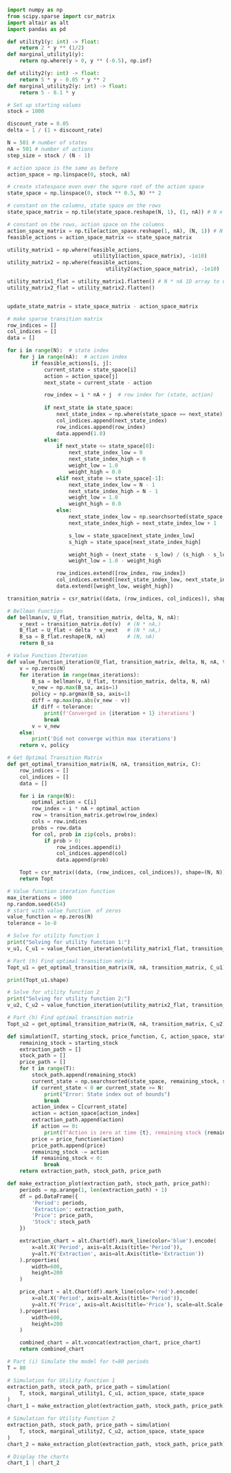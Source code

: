 ```python
import numpy as np
from scipy.sparse import csr_matrix
import altair as alt
import pandas as pd

def utility1(y: int) -> float:
    return 2 * y ** (1/2)
def marginal_utility1(y):
    return np.where(y > 0, y ** (-0.5), np.inf)

def utility2(y: int) -> float:
    return 5 * y - 0.05 * y ** 2
def marginal_utility2(y: int) -> float:
    return 5 - 0.1 * y

# Set up starting values
stock = 1000

discount_rate = 0.05
delta = 1 / (1 + discount_rate)

N = 501 # number of states
nA = 501 # number of actions
step_size = stock / (N - 1)

# action space is the same as before
action_space = np.linspace(0, stock, nA)

# create statespace even over the squre root of the action space
state_space = np.linspace(0, stock ** 0.5, N) ** 2

# constant on the columns, state space on the rows
state_space_matrix = np.tile(state_space.reshape(N, 1), (1, nA)) # N x nA

# constant on the rows, action space on the columns
action_space_matrix = np.tile(action_space.reshape(1, nA), (N, 1)) # N x nA
feasible_actions = action_space_matrix <= state_space_matrix

utility_matrix1 = np.where(feasible_actions, 
                            utility1(action_space_matrix), -1e10)    
utility_matrix2 = np.where(feasible_actions,
                                utility2(action_space_matrix), -1e10)

utility_matrix1_flat = utility_matrix1.flatten() # N * nA 1D array to use in Bellman with trnasition matrix
utility_matrix2_flat = utility_matrix2.flatten()


update_state_matrix = state_space_matrix - action_space_matrix
```

```python
# make sparse transition matrix
row_indices = []
col_indices = []
data = []

for i in range(N):  # state index
    for j in range(nA):  # action index
        if feasible_actions[i, j]:
            current_state = state_space[i]
            action = action_space[j]
            next_state = current_state - action

            row_index = i * nA + j  # row index for (state, action)
            
            if next_state in state_space:
                next_state_index = np.where(state_space == next_state)[0][0]
                col_indices.append(next_state_index)
                row_indices.append(row_index)
                data.append(1.0)
            else:
                if next_state <= state_space[0]:
                    next_state_index_low = 0
                    next_state_index_high = 0
                    weight_low = 1.0
                    weight_high = 0.0
                elif next_state >= state_space[-1]:
                    next_state_index_low = N - 1
                    next_state_index_high = N - 1
                    weight_low = 1.0
                    weight_high = 0.0
                else:
                    next_state_index_low = np.searchsorted(state_space, next_state, side='right') - 1
                    next_state_index_high = next_state_index_low + 1

                    s_low = state_space[next_state_index_low]
                    s_high = state_space[next_state_index_high]

                    weight_high = (next_state - s_low) / (s_high - s_low)
                    weight_low = 1.0 - weight_high

                row_indices.extend([row_index, row_index])
                col_indices.extend([next_state_index_low, next_state_index_high])
                data.extend([weight_low, weight_high])

transition_matrix = csr_matrix((data, (row_indices, col_indices)), shape=(N * nA, N))

# Bellman Function
def bellman(v, U_flat, transition_matrix, delta, N, nA):
    v_next = transition_matrix.dot(v)  # (N * nA,)
    B_flat = U_flat + delta * v_next   # (N * nA,)
    B_sa = B_flat.reshape(N, nA)       # (N, nA)
    return B_sa

# Value Function Iteration
def value_function_iteration(U_flat, transition_matrix, delta, N, nA, tolerance, max_iterations):
    v = np.zeros(N)
    for iteration in range(max_iterations):
        B_sa = bellman(v, U_flat, transition_matrix, delta, N, nA)
        v_new = np.max(B_sa, axis=1)
        policy = np.argmax(B_sa, axis=1)
        diff = np.max(np.abs(v_new - v))
        if diff < tolerance:
            print(f'Converged in {iteration + 1} iterations')
            break
        v = v_new
    else:
        print('Did not converge within max iterations')
    return v, policy

# Get Optimal Transition Matrix
def get_optimal_transition_matrix(N, nA, transition_matrix, C):
    row_indices = []
    col_indices = []
    data = []

    for i in range(N):
        optimal_action = C[i]
        row_index = i * nA + optimal_action
        row = transition_matrix.getrow(row_index)
        cols = row.indices
        probs = row.data
        for col, prob in zip(cols, probs):
            if prob > 0:
                row_indices.append(i)
                col_indices.append(col)
                data.append(prob)

    Topt = csr_matrix((data, (row_indices, col_indices)), shape=(N, N))
    return Topt

# Value function iteration function
max_iterations = 1000
np.random.seed(454)
# start with value function  of zeros
value_function = np.zeros(N)
tolerance = 1e-8

# Solve for utility function 1
print("Solving for utility function 1:")
v_u1, C_u1 = value_function_iteration(utility_matrix1_flat, transition_matrix, delta, N, nA, tolerance, max_iterations)

# Part (h) Find optimal transition matrix
Topt_u1 = get_optimal_transition_matrix(N, nA, transition_matrix, C_u1) 

print(Topt_u1.shape)

# Solve for utility function 2
print("Solving for utility function 2:")
v_u2, C_u2 = value_function_iteration(utility_matrix2_flat, transition_matrix, delta, N, nA, tolerance, max_iterations)

# Part (h) Find optimal transition matrix
Topt_u2 = get_optimal_transition_matrix(N, nA, transition_matrix, C_u2)

```


```python

def simulation(T, starting_stock, price_function, C, action_space, state_space):
    remaining_stock = starting_stock
    extraction_path = []
    stock_path = []
    price_path = []
    for t in range(T):
        stock_path.append(remaining_stock)
        current_state = np.searchsorted(state_space, remaining_stock, side='right') - 1
        if current_state < 0 or current_state >= N:
            print("Error: State index out of bounds")
            break
        action_index = C[current_state]
        action = action_space[action_index]
        extraction_path.append(action)
        if action == 0:
            print(f"Action is zero at time {t}, remaining stock {remaining_stock}")
        price = price_function(action)
        price_path.append(price)
        remaining_stock -= action
        if remaining_stock < 0:
            break
    return extraction_path, stock_path, price_path

def make_extraction_plot(extraction_path, stock_path, price_path):
    periods = np.arange(1, len(extraction_path) + 1)
    df = pd.DataFrame({
        'Period': periods,
        'Extraction': extraction_path,
        'Price': price_path,
        'Stock': stock_path
    })

    extraction_chart = alt.Chart(df).mark_line(color='blue').encode(
        x=alt.X('Period', axis=alt.Axis(title='Period')),
        y=alt.Y('Extraction', axis=alt.Axis(title='Extraction'))
    ).properties(
        width=600,
        height=200
    )

    price_chart = alt.Chart(df).mark_line(color='red').encode(
        x=alt.X('Period', axis=alt.Axis(title='Period')),
        y=alt.Y('Price', axis=alt.Axis(title='Price'), scale=alt.Scale(zero=False))
    ).properties(
        width=600,
        height=200
    )

    combined_chart = alt.vconcat(extraction_chart, price_chart)
    return combined_chart

# Part (i) Simulate the model for t=80 periods
T = 80

# Simulation for Utility Function 1
extraction_path, stock_path, price_path = simulation(
    T, stock, marginal_utility1, C_u1, action_space, state_space
)
chart_1 = make_extraction_plot(extraction_path, stock_path, price_path)

# Simulation for Utility Function 2
extraction_path, stock_path, price_path = simulation(
    T, stock, marginal_utility2, C_u2, action_space, state_space
)
chart_2 = make_extraction_plot(extraction_path, stock_path, price_path)

# Display the charts
chart_1 | chart_2
```